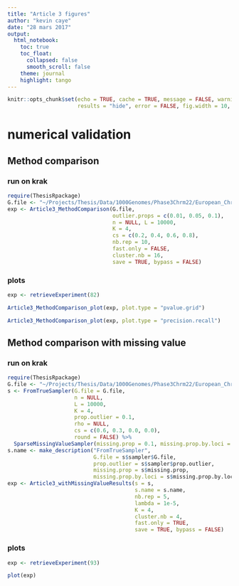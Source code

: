 ```yaml
---
title: "Article 3 figures"
author: "kevin caye"
date: "28 mars 2017"
output:
  html_notebook:
    toc: true
    toc_float:
      collapsed: false
      smooth_scroll: false
    theme: journal
    highlight: tango
---
```




```r
knitr::opts_chunk$set(echo = TRUE, cache = TRUE, message = FALSE, warning = FALSE,
                      results = "hide", error = FALSE, fig.width = 10, fig.width = 10)
```


# numerical validation

## Method comparison

### run on krak
```r
require(ThesisRpackage)
G.file <- "~/Projects/Thesis/Data/1000Genomes/Phase3Chrm22/European_Chrm22.maf.05.sample.10000.rds" ## run all simulation on the same 10000 loci sample
exp <- Article3_MethodComparison(G.file,
                                 outlier.props = c(0.01, 0.05, 0.1),
                                 n = NULL, L = 10000,
                                 K = 4,
                                 cs = c(0.2, 0.4, 0.6, 0.8),
                                 nb.rep = 10,
                                 fast.only = FALSE,
                                 cluster.nb = 16,
                                 save = TRUE, bypass = FALSE)
```

### plots

```r
exp <- retrieveExperiment(82)
```

```r
Article3_MethodComparison_plot(exp, plot.type = "pvalue.grid")
```

```r
Article3_MethodComparison_plot(exp, plot.type = "precision.recall")
```


## Method comparison with missing value

### run on krak

```r
require(ThesisRpackage)
G.file <- "~/Projects/Thesis/Data/1000Genomes/Phase3Chrm22/European_Chrm22.maf.05.rds"
s <- FromTrueSampler(G.file = G.file,
                     n = NULL,
                     L = 10000,
                     K = 4,
                     prop.outlier = 0.1,
                     rho = NULL,
                     cs = c(0.6, 0.3, 0.0, 0.0),
                     round = FALSE) %>%
  SparseMissingValueSampler(missing.prop = 0.1, missing.prop.by.loci = 0.5)
s.name <- make_description("FromTrueSampler", 
                           G.file = s$sampler$G.file,
                           prop.outlier = s$sampler$prop.outlier,
                           missing.prop = s$missing.prop,
                           missing.prop.by.loci = s$missing.prop.by.loci)
exp <- Article3_withMissingValueResults(s = s,
                                        s.name = s.name,
                                        nb.rep = 5,
                                        lambda = 1e-5,
                                        K = 4,
                                        cluster.nb = 4,
                                        fast.only = TRUE,
                                        save = TRUE, bypass = FALSE)
```

### plots

```r
exp <- retrieveExperiment(93)
```

```r
plot(exp)
```

